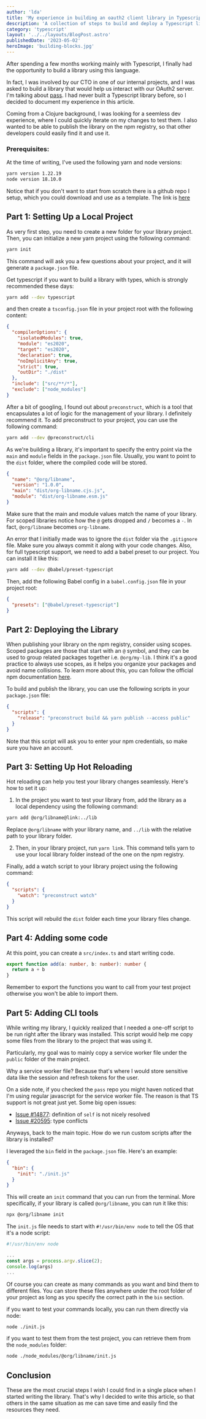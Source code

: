 ```yaml
---
author: 'lda'
title: 'My experience in building an oauth2 client library in Typescript'
description: 'A collection of steps to build and deploy a Typescript library starting from scratch'
category: 'typescript'
layout: '../../layouts/BlogPost.astro'
publishedDate: '2023-05-02'
heroImage: 'building-blocks.jpg'
---
```


After spending a few months working mainly with Typescript, I finally had the opportunity to build a library using this language.

In fact, I was involved by our CTO in one of our internal projects, and I was asked to build a library that would help us interact with our OAuth2 server. I'm talking about [pass](https://github.com/juxt-site/pass).
I had never built a Typescript library before, so I decided to document my experience in this article.

Coming from a Clojure background, I was looking for a seemless dev experience, where I could quickly iterate on my changes to test them.
I also wanted to be able to publish the library on the npm registry, so that other developers could easily find it and use it.

### Prerequisites:

At the time of writing, I've used the following yarn and node versions:

```sh
yarn version 1.22.19
node version 18.10.0
```

Notice that if you don't want to start from scratch there is a github repo I setup, which you could download and use as a template.
The link is [here](https://github.com/luciodale/writing-a-typescript-library)

## Part 1: Setting Up a Local Project

As very first step, you need to create a new folder for your library project.
Then, you can initialize a new yarn project using the following command:

```sh
yarn init
```

This command will ask you a few questions about your project, and it will generate a `package.json` file.

Get typescript if you want to build a library with types, which is strongly recommended these days:

```sh
yarn add --dev typescript
```

and then create a `tsconfig.json` file in your project root with the following content:

```json
{
  "compilerOptions": {
    "isolatedModules": true,
    "module": "es2020",
    "target": "es2020",
    "declaration": true,
    "noImplicitAny": true,
    "strict": true,
    "outDir": "./dist"
  },
  "include": ["src/**/*"],
  "exclude": ["node_modules"]
}
```

After a bit of googling, I found out about `preconstruct`, which is a tool that encapsulates a lot of logic for the management of your library. I definitely recommend it.
To add preconstruct to your project, you can use the following command:

```sh
yarn add --dev @preconstruct/cli
```

As we're building a library, it's important to specify the entry point via the `main` and `module` fields in the `package.json` file.
Usually, you want to point to the `dist` folder, where the compiled code will be stored.

```json
{
  "name": "@org/libname",
  "version": "1.0.0",
  "main": "dist/org-libname.cjs.js",
  "module": "dist/org-libname.esm.js"
}
```

Make sure that the main and module values match the name of your library. For scoped libraries notice how the `@` gets dropped and `/` becomes a `-`. In fact, `@org/libname` becomes `org-libname`.

An error that I initially made was to ignore the `dist` folder via the `.gitignore` file. Make sure you always commit it along with your code changes.
Also, for full typescript support, we need to add a babel preset to our project.
You can install it like this:

```sh
yarn add --dev @babel/preset-typescript
```

Then, add the following Babel config in a `babel.config.json` file in your project root:

```json
{
  "presets": ["@babel/preset-typescript"]
}
```

## Part 2: Deploying the Library

When publishing your library on the npm registry, consider using scopes.
Scoped packages are those that start with an `@` symbol, and they can be used to group related packages together i.e. `@org/my-lib`.
I think it's a good practice to always use scopes, as it helps you organize your packages and avoid name collisions.
To learn more about this, you can follow the official npm documentation [here](https://docs.npmjs.com/cli/v9/using-npm/scope#description).

To build and publish the library, you can use the following scripts in your `package.json` file:

```json
{
  "scripts": {
    "release": "preconstruct build && yarn publish --access public"
  }
}
```

Note that this script will ask you to enter your npm credentials, so make sure you have an account.

## Part 3: Setting Up Hot Reloading

Hot reloading can help you test your library changes seamlessly. Here's how to set it up:

1. In the project you want to test your library from, add the library as a local dependency using the following command:

```sh
yarn add @org/libname@link:../lib
```

Replace `@org/libname` with your library name, and `../lib` with the relative path to your library folder.

2. Then, in your library project, run `yarn link`. This command tells yarn to use your local library folder instead of the one on the npm registry.

Finally, add a watch script to your library project using the following command:

```json
{
  "scripts": {
    "watch": "preconstruct watch"
  }
}
```

This script will rebuild the `dist` folder each time your library files change.

## Part 4: Adding some code

At this point, you can create a `src/index.ts` and start writing code.

```ts
export function add(a: number, b: number): number {
  return a + b
}
```

Remember to export the functions you want to call from your test project otherwise you won't be able to import them.

## Part 5: Adding CLI tools

While writing my library, I quickly realized that I needed a one-off script to be run right after the library was installed.
This script would help me copy some files from the library to the project that was using it.

Particularly, my goal was to mainly copy a service worker file under the `public` folder of the main project.

Why a service worker file? Because that's where I would store sensitive data like the session and refresh tokens for the user.

On a side note, if you checked the `pass` repo you might haven noticed that I'm using regular javascript for the service worker file.
The reason is that TS support is not great just yet. Some big open issues:

- [Issue #14877](https://github.com/microsoft/TypeScript/issues/14877): definition of `self` is not nicely resolved
- [Issue #20595](https://github.com/Microsoft/TypeScript/issues/20595): type conflicts

Anyways, back to the main topic. How do we run custom scripts after the library is installed?

I leveraged the `bin` field in the `package.json` file. Here's an example:

```json
{
  "bin": {
    "init": "./init.js"
  }
}
```

This will create an `init` command that you can run from the terminal.
More specifically, if your library is called `@org/libname`, you can run it like this:

```sh
npx @org/libname init
```

The `init.js` file needs to start with `#!/usr/bin/env node` to tell the OS that it's a node script:

```js
#!/usr/bin/env node

...
const args = process.argv.slice(2);
console.log(args)
...
```

Of course you can create as many commands as you want and bind them to different files. You can store these files anywhere under the root folder of your project
as long as you specify the correct path in the `bin` section.

if you want to test your commands locally, you can run them directly via node:

```sh
node ./init.js
```

if you want to test them from the test project, you can retrieve them from the `node_modules` folder:

```sh
node ./node_modules/@org/libname/init.js
```

## Conclusion

These are the most crucial steps I wish I could find in a single place when I started writing the library.
That's why I decided to write this article, so that others in the same situation as me can save time and easily find the resources they need.
